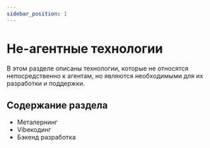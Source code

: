 ```yaml
---
sidebar_position: 1
---
```


# Не-агентные технологии

В этом разделе описаны технологии, которые не относятся непосредственно к агентам, но являются необходимыми для их разработки и поддержки.

## Содержание раздела

- Металернинг
- Vibeкодинг
- Бэкенд разработка 